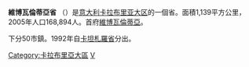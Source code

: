 {{Infobox_ProvinceIT |
  fullname              = |
  name                  = Vibo Valentia|
  region                = [[卡拉布里亚大区|卡拉布里亚大区]] |
  capital               = [[維博瓦倫蒂亞|維博瓦倫蒂亞]] |
  commune               = 50 |
  area                  = 1,139 |
  population_as_of      = 2005年 |
  population            = 168,894|
  populationdensity     = 148 |
  vehicle               = VV |
  postal_code           = 89811-89819, 89821-89824, 89831-89834, 89841-89844, 89851-89852, 89861-89868, 89900 |
  telephone_prefix      = 0963, 0966, 0968 |
  ISTAT                 = 102 |
  president             = Ottavio Bruni |
  map                   = [[File:Vibo_Valentia_posizione.png|150px]]|
  coatofarms            = |
}}
'''維博瓦倫蒂亞省''' （{{lang-it|Provincia di Vibo Valentia}}）是[[意大利|意大利]][[卡拉布里亚大区|卡拉布里亚大区]]的一個省。面積1,139平方公里，2005年人口168,894人。首府[[維博瓦倫蒂亞|維博瓦倫蒂亞]]。

下分50市鎮。1992年自[[卡坦札羅省|卡坦札羅省]]分出。

{{維博瓦倫蒂亞省市鎮}}
{{Authority control}}

[[Category:卡拉布里亞大區|Category:卡拉布里亞大區]]
[[Category:意大利省份|V]]
